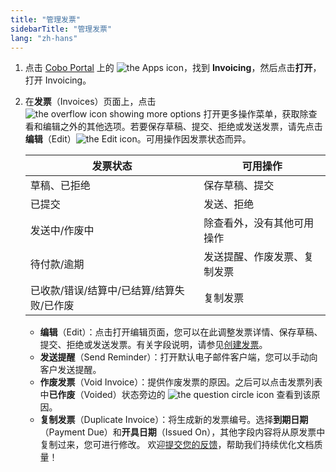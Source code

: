 ```yaml
---
title: "管理发票"
sidebarTitle: "管理发票"
lang: "zh-hans"
---
```

1. 点击 [Cobo Portal](https://portal.cobo.com/login) 上的 <img src="/en/images/common/icon_apps.svg" className="icon" alt="the Apps icon"/>，找到 **Invoicing**，然后点击**打开**，打开 Invoicing。
2. 在**发票**（Invoices）页面上，点击 <img src="/en/images/common/icon_more.svg" className="icon" alt="the overflow icon showing more options"/> 打开更多操作菜单，获取除查看和编辑之外的其他选项。若要保存草稿、提交、拒绝或发送发票，请先点击**编辑**（Edit）<img src="/en/images/common/icon_edit.svg" className="icon" alt="the Edit icon"/>。可用操作因发票状态而异。

    | **发票状态** | **可用操作** |
    | ------------------ | ----------------------|
    | 草稿、已拒绝 | 保存草稿、提交 |
    | 已提交 | 发送、拒绝 |
    | 发送中/作废中 | 除查看外，没有其他可用操作 |
    | 待付款/逾期 | 发送提醒、作废发票、复制发票 |
    | 已收款/错误/结算中/已结算/结算失败/已作废 | 复制发票 |

    - **编辑**（Edit）：点击打开编辑页面，您可以在此调整发票详情、保存草稿、提交、拒绝或发送发票。有关字段说明，请参见[创建发票](/cn/apps/invoicing/invoices/create)。
    - **发送提醒**（Send Reminder）：打开默认电子邮件客户端，您可以手动向客户发送提醒。
    - **作废发票**（Void Invoice）：提供作废发票的原因。之后可以点击发票列表中**已作废**（Voided）状态旁边的 <img src="/en/images/common/icon_question_circle.svg" className="icon" alt="the question circle icon"/> 查看到该原因。
    - **复制发票**（Duplicate Invoice）：将生成新的发票编号。选择**到期日期**（Payment Due）和**开具日期**（Issued On），其他字段内容将从原发票中复制过来，您可进行修改。
<Tip>欢迎[提交您的反馈](https://forms.zohopublic.com/cobo/form/DocumentFeedbackForm/formperma/QvLOhxJv1_JMsJ-1dleZ8Itb_7rzN-LtgvsDdxosoVI?referrername=manuals)，帮助我们持续优化文档质量！</Tip>
